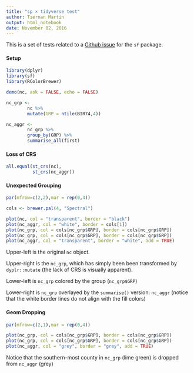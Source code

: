 ```yaml
---
title: "sp × tidyverse test"
author: Tiernan Martin
output: html_notebook
date: November 02, 2016
---
```


This is a set of tests related to a [Github issue](https://github.com/edzer/sfr/issues/42) for the `sf` package. 

#### Setup
```r
library(dplyr)
library(sf)
library(RColorBrewer)

demo(nc, ask = FALSE, echo = FALSE)

nc_grp <- 
        nc %>%  
        mutate(GRP = ntile(BIR74,4))

nc_aggr <- 
        nc_grp %>% 
        group_by(GRP) %>% 
        summarise_all(first)
```

#### Loss of CRS
```r
all.equal(st_crs(nc),
          st_crs(nc_aggr))
```


#### Unexpected Grouping
```r
par(mfrow=c(2,2),mar = rep(0,4)) 

cols <- brewer.pal(4, "Spectral")

plot(nc, col = "transparent", border = "black")
plot(nc_aggr, col = "white", border = cols[1])
plot(nc_grp, col = cols[nc_grp$GRP], border = cols[nc_grp$GRP])
plot(nc_grp, col = cols[nc_grp$GRP], border = cols[nc_grp$GRP])
plot(nc_aggr, col = "transparent", border = "white", add = TRUE)
```
Upper-left is the original `nc` object. 

Upper-right is the `nc_grp`, which has simply been been transformed by `dyplr::mutate` (the lack of CRS is visually apparent).

Lower-left is `nc_grp` colored by the group (`nc_grp$GRP`)

Lower-right is `nc_grp` overlayed by the `summarise()` version: `nc_aggr` (notice that the white border lines do not align with the fill colors)


#### Geom Dropping
```r
par(mfrow=c(2,1),mar = rep(0,4)) 

plot(nc_grp, col = cols[nc_grp$GRP], border = cols[nc_grp$GRP])
plot(nc_grp, col = cols[nc_grp$GRP], border = cols[nc_grp$GRP])
plot(nc_aggr, col = "grey", border = "grey", add = TRUE)
```
Notice that the southern-most county in `nc_grp` (lime green) is dropped from `nc_aggr` (grey)
